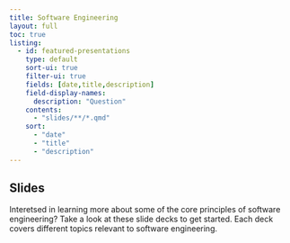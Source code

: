 ```yaml
---
title: Software Engineering
layout: full
toc: true
listing:
  - id: featured-presentations
    type: default
    sort-ui: true
    filter-ui: true
    fields: [date,title,description]
    field-display-names:
      description: "Question"
    contents:
      - "slides/**/*.qmd"
    sort:
      - "date"
      - "title"
      - "description"
---
```


## Slides
Interetsed in learning more about some of the core principles of software engineering? Take a look at these slide decks to get started. Each deck covers different topics relevant to software engineering.

:::{#featured-presentations}
:::
